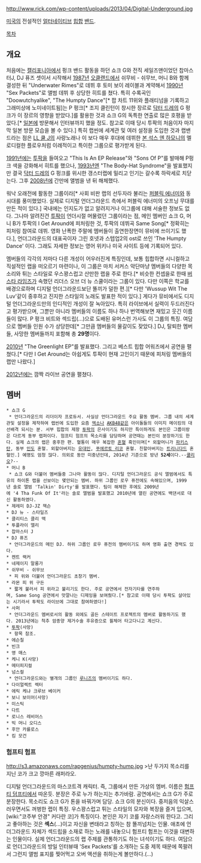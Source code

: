http://www.rick.com/wp-content/uploads/2013/04/Digital-Underground.jpg

[[미국]]의 전설적인 [[얼터네이티브]] [[힙합]] [[밴드]].

[[목차]]

== 개요 ==
처음에는 [[캘리포니아]]에서 펑크 밴드 활동을 하던 쇼크 G와 전직 세일즈맨이었던 찹마스터J, DJ 퓨즈 셋이서 시작해서 [[1987년]] [[오클랜드]]에서 쉬무비 - 쉬무브, 머니 B와 함께 결성한 뒤 "Underwater Rimes"로 데뷔 후 토미 보이 레이블과 계약해서 [[1990년]] "Sex Packets"로 앨범 데뷔 후 상당한 히트를 쳤다. 특히 수록곡인 "Doowutchyalike", "The Humpty Dance"[* 팝 차트 11위와 플래티넘을 기록하고 그래미상에 노미네이트됨]는 P 펑크[* 조지 클린턴이 창시한 장르로 [[닥터 드레]]의 G 펑크가 이 장르의 영향을 받았다.]를 활용한 것과 쇼크 G의 독특한 연출로 많은 호평을 받았다.[* [[일본]]에 방문해서 인터뷰까지 했을 정도. 참고로 이때 당시 투팍의 처음이자 마지막 일본 방문 모습을 볼 수 있다.] 특히 랩씬에 세계관 및 여러 설정을 도입한 것과 랩밴드라는 점은 [[LL 쿨 J]]의 사랑노래나 이 보다 매우 후대에 데뷔한 [[본 석스 엔 하모니]]의 멜로디컬한 플로우처럼 이례적이고 특이한 그룹으로 평가받게 된다.

[[1991년]]에는 [[투팍]]을 들여오고 "This Is An EP Release"와 "Sons Of P"를 발매해 P펑크 색을 강화해서 히트를 했으나, [[1993년]]엔 "The Body-Hat Syndrome"을 발표했지만 결국 [[닥터 드레]]의 G 펑크를 위시한 갱스터랩에 밀리고 인기는 갈수록 하락세로 치닫는다. 그후 [[2008년]]에 간만에 앨범을 낸 뒤 해체했다. 

워낙 오래전에 활동한 그룹이라[* 사회 비판 랩의 선두자라 불리는 [[퍼블릭 에너미]]와 동시대를 풍미했었다. 실제로 디지털 언더그라운드 측에서 퍼블릭 에너미의 오프닝 무대를 만든 적이 있다.] 국내에는 인지도가 없고 알려지거나 이그룹에 대해 서술한 정보도 없다. 그나마 알려진건 [[투팍]]이 언더시절 머물렀던 그룹이라는 점, 메인 멤버인 쇼크 G, 머니 B가 투팍의 I Get Around에 피처링한 것, 투팍의 데뷔곡 Same Song[* 정확히는 피처링 참여로 데뷔. 영화 난폭한 주말에 멤버들이 출연한장면이 뮤비에 쓰이기도 했다.], 언더그라운드의 대표곡이자 그린 호넷과 스텝업2의 ost로 쓰인 'The Humpty Dance' 이다. 그래도 자세한 정보는 영어 위키나 미국 사이트 등에 기록되어 있다.  

멤버들의 각각의 저마다 다른 개성이 어우러진게 특징인데, 보통 힙합하면 시니컬하고 직설적인 랩을 떠오르기 마련이나, 이 그룹은 마치 서커스 악단마냥 멤버들의 다양한 목소리와 튀는 스타일로 우스꽝스럽고 산만한 랩을 주로 한다.[* 비슷한 컨셉을로 한때 [[버스타 라임즈]]가 속했던 리더스 오브 더 뉴 스쿨이라는 그룹이 있다. 다만 이쪽은 학교를 배경으로하며 디지털 언더그라운드보단 똘끼가 덜한 편.][* 다만 'Wussup Wit The Luv'같이 중후하고 진지한 스타일의 노래도 발표한 적이 있다.] 게다가 뮤비에서도 디지털 언더그라운드만의 인디적인 개성이 잘 녹아있다. 특히 라이브에서 실력이 두드러진다고 평가받으며, 그뿐만 아니라 멤버들의 이름도 하나 하나 번역해보면 재밌고 웃긴 이름들이 많다. P 펑크 비트와 섹드립(...)으로 도배된 유머스런 가사도 이 그룹의 특징. 여담으로 멤버들 인원 수가 상당한데[* 그만큼 멤버들의 물갈이도 잦았다.] DJ, 탈퇴한 멤버들, 사망한 멤버들까지 포함해 총 '''29명'''이다.

[[2010년]] "The Greenlight EP"를 발표했다. 그리고 베스트 힙합 어워즈에서 공연을 펼쳤다.[* 다만 I Get Around는 아쉽게도 투팍이 현재 고인이기 때문에 피처링 멤버들의 랩만 나왔다.]

[[2012년]]에는 깜짝 라이브 공연을 펼쳤다.

== 멤버 ==
 * 쇼크 G
  * 언더그라운드의 리더이자 프로듀서. 사실상 언더그라운드 주요 활동 멤버. 그룹 내의 세계관및 설정을 제작하여 랩씬에 도입한 요즘 [[엑소]]나 [[AKB48]]같은 아이돌들의 이미지 메이킹의 대선배격 되시는 분. 서부 힙합의 제왕 [[투팍]]의 은사이기도 하지만 특이하게도 본인은 그룹이랑은 다르게 동부 랩퍼이다. 험프티 험프의 목소리를 담당하며 공연때는 본인이 분장하기도 한다. 실제 쇼크의 랩은 중후한 편. 혈통이 매우 복잡한 [[혼혈]] 흑인이며[* 외할머니가 [[파키스탄]], 동부 [[인도]] 혼혈. 외할아버지는 [[유대인]], [[푸에르토 리코]] 혼혈. 친할아버지는 [[트리니다드]] 혼혈인.] 예명도 엄청 많다. 의외로 동안 미중년인데, 2014년 기준으로 방년 '''52세'''이다.--[[쿨리오]]?--
 * 머니 B
  * 쇼크 G와 더불어 멤버들중 그나마 활동이 많다. 디지털 언더그라운드 공식 앨범에서도 특유의 하이톤 랩을 선보이는 몇안되는 멤버. 하위 그룹인 로우 퓨전에도 속해있으며, 1999년 솔로 앨범 'Talkin' Dirty'를 발표했다. 팀이 해체한 후에도 2009년에 '4 Tha Funk Of It'라는 솔로 앨범을 발표했고 2010년에 열린 공연에도 백댄서로 대신 활동하였다.
 * 제레미 DJ-JZ 잭슨
 * DJ 뉴 - 스타일즈
 * 클리티스 클리 맥
 * 투플라이 엘리
 * 찹마스터 J
 * DJ 퓨즈
  * 언더그라운드의 메인 DJ. 하위 그룹인 로우 퓨전의 멤버이기도 하며 영화 출연 경력도 있다.
 * 켄트 랙커
 * 네제이지 말롱가
 * 쉬무비 - 쉬무브
  * 피 위와 더불어 언더그라운드 초창기 멤버.
 * 라몬 피 위 구든
  * 짧게 불러서 피 위라고 불리기도 한다. 주로 공연에서 전자기타를 연주하며, Same Song 공연에서 맛깔나는 디제잉을 보여줬다.[* 참고로 이때 당시 투팍도 살아있는 시기라서 투팍도 라이브에 그대로 참여하였다!]
 * 사퍼
  * 언더그라운드 멤버로서의 활동 외에도 골든 스테이트 프로젝트의 멤버로 활동하기도 했다. 2013년에는 척추 암종양 제거수술 후유증으로 휠체어 타고다니고 계신다.
 * [[투팍]](사망)
  * 항목 참조.
 * 에슨칠
 * 빈크
 * 영 매스
 * 케니 K(사망)
 * 메터피지컬
 * 넘스컬
  * 언더그라운드와는 별개의 그룹인 [[루니즈]]의 멤버이기도 하다.
 * 다이얼렉트 렉터
 * 에릭 케냐 크루브 베이커
 * 보니 보이어(사망)
 * 미스틱
 * 다트
 * 로니스 레비어스
 * 빅 머니 오디스
 * 후안 카를로스
 * 킴 모건
=== 험프티 험프 ===
http://s3.amazonaws.com/rapgenius/humpty-hump.jpg
>난 두가지 목소리를 지닌 코가 크고 깡마른 래퍼라오.

디지털 언더그라운드의 마스코트격 캐릭터. 즉, 그룹에서 만든 가상의 멤버. 이름은 [[험프티 덤프티]]에서 따온듯. 분장은 주로 누가 하는지는 추가바람. 공연에서는 쇼크 G가 주로 분장한다. 목소리도 쇼크 G가 톤을 바꿔가며 담당. 쇼크 G의 분신이다. 중저음의 익살스러우면서도 꺼벙한 랩이 특징. 우스꽝스럽고 튀는 스타일의 모자와 복장을 즐겨 입으며, [wiki:"코주부 안경" 커다란 코]가 특징이다. 본인은 자기 코를 자랑스러워 한다고. 그리고 좋아하는 것은 '''섹스'''(...)이고 자신을 변태라고 칭하는 참 똘끼넘치는 인물. 애초에 언더그라운드 자체가 섹드립을 소재로 하는 노래를 내놓으니 험프티 험프는 이것을 대변하는 인물이다. 실제 언더그라운드의 랩 주제를 관통하기도 하는 녀석이기도 하다. 여담으로 언더그라운드의 방일 인터뷰때 'Sex Packets'를 소개하는 도중 제목 때문에 쪽팔려서 그런지 앨범 표지를 찢어먹고 오버 액션을 취하는게 볼만하다.(...)
